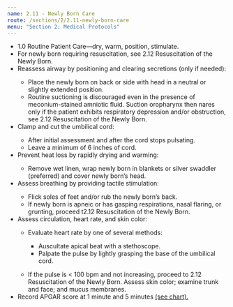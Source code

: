 ```yaml
---
name: 2.11 - Newly Born Care
route: /sections/2/2.11-newly-born-care
menu: "Section 2: Medical Protocols"
---
```



<EMTLevel level="basic" outside={true}>
  <EMTLevel level="advanced" outside={true}>
    <EMTLevel level="paramedic">
      <ul>
        <li>
          1.0 Routine Patient Care—dry, warm, position, stimulate.
        </li>
        <li>
          For newly born requiring resuscitation, see 2.12 Resuscitation of the Newly
          Born.
        </li>
        <li>
          Reassess airway by positioning and clearing secretions (only if needed):
        </li>
        <ul>
          <li>
            Place the newly born on back or side with head in a neutral or slightly
            extended position.
          </li>
          <li>
            Routine suctioning is discouraged even in the presence of meconium-stained
            amniotic fluid. Suction oropharynx then nares only if the patient exhibits
            respiratory depression and/or obstruction, see 2.12 Resuscitation of the
            Newly Born.
          </li>
        </ul>
        <li>Clamp and cut the umbilical cord:</li>
        <ul>
          <li>After initial assessment and after the cord stops pulsating.</li>
          <li>Leave a minimum of 6 inches of cord.</li>
        </ul>
        <li>Prevent heat loss by rapidly drying and warming:</li>
        <ul>
          <li>
            Remove wet linen, wrap newly born in blankets or silver swaddler (preferred)
            and cover newly born’s head.
          </li>
        </ul>
        <li>Assess breathing by providing tactile stimulation:</li>
        <ul>
          <li>Flick soles of feet and/or rub the newly born’s back.</li>
          <li>
            If newly born is apneic or has gasping respirations, nasal flaring, or grunting,
            proceed t2.12 Resuscitation of the Newly Born.
          </li>
        </ul>
        <li>Assess circulation, heart rate, and skin color:</li>
        <ul>
          <li>Evaluate heart rate by one of several methods:</li>
          <ul>
            <li>Auscultate apical beat with a stethoscope.</li>
            <li>Palpate the pulse by lightly grasping the base of the umbilical cord.</li>
          </ul>
        </ul>
        <ul>
          <li>
            If the pulse is &lt; 100 bpm and not increasing, proceed to 2.12 Resuscitation of
            the Newly Born. Assess skin color; examine trunk and face; and mucus
            membranes.
          </li>
        </ul>
        <li>
          Record APGAR score at 1 minute and 5 minutes 
          <a href="#apgar-chart">(see chart).</a>
        </li>
      </ul>
    </EMTLevel>
  </EMTLevel>
</EMTLevel>

<ApgarScale />
